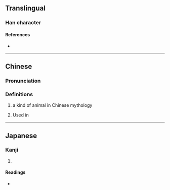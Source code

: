 {{character info/new}}
==Translingual==

===Han character===
{{Han char|rn=94|rad=犬|as=07|sn=10|four=48294|canj=KHOMD|ids=⿰犭余}}

====References====
* {{Han ref|kx=0711.120|dkj=20409|dj=1123.120|hdz=21349.110|uh=72F3|ud=29427|bh=D2A8|bd=53928}}

----
==Chinese==
{{zh-forms}}

===Pronunciation===
{{zh-pron
|m=yú
|m-s=
|c=jyu4
|c-t=
|g=
|h=pfs=
|j=
|md=
|mn=
|mn-t=
|w=
|x=
|mc=y
|oc=y
|cat=n
}}

===Definitions===
{{zh-hanzi}}

# {{zh-hg}} a kind of animal in Chinese mythology
# Used in {{zh-l|犰狳}}

----

==Japanese==

===Kanji===
{{ja-kanji|grade=uc|rs=犬07}}

# {{defn|lang=ja|sort=犬07}}

====Readings====
* {{ja-readings|on=[[よ]] (yo)|kun=}}